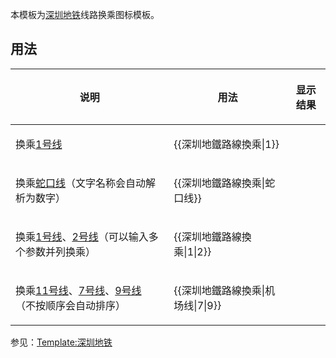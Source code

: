 <noinclude>{{template doc page viewed directly}}</noinclude>
{{lua|Module:SZM}}
本模板为[[深圳地铁]]线路换乘图标模板。

== 用法 ==
{| class="wikitable"
|- 
! 说明 || 用法 || 显示结果
|- 
| 换乘[[深圳地铁1号线|1号线]] || <nowiki>{{深圳地鐵路線換乘|1}}</nowiki> || {{深圳地鐵路線換乘|1}}
|- 
| 换乘[[深圳地铁蛇口线|蛇口线]]（文字名称会自动解析为数字） || <nowiki>{{深圳地鐵路線換乘|蛇口线}}</nowiki> || {{深圳地鐵路線換乘|蛇口线}}
|- 
| 换乘[[深圳地铁1号线|1号线]]、[[深圳地铁2号线|2号线]]（可以输入多个参数并列换乘） || <nowiki>{{深圳地鐵路線換乘|1|2}}</nowiki> || {{深圳地鐵路線換乘|1|2}}
|- 
| 换乘[[深圳地铁11号线|11号线]]、[[深圳地铁7号线|7号线]]、[[深圳地铁9号线|9号线]]<br>（不按顺序会自动排序） || <nowiki>{{深圳地鐵路線換乘|机场线|7|9}}</nowiki> || {{深圳地鐵路線換乘|11|7|9}}
|}
参见：[[Template:深圳地铁]]